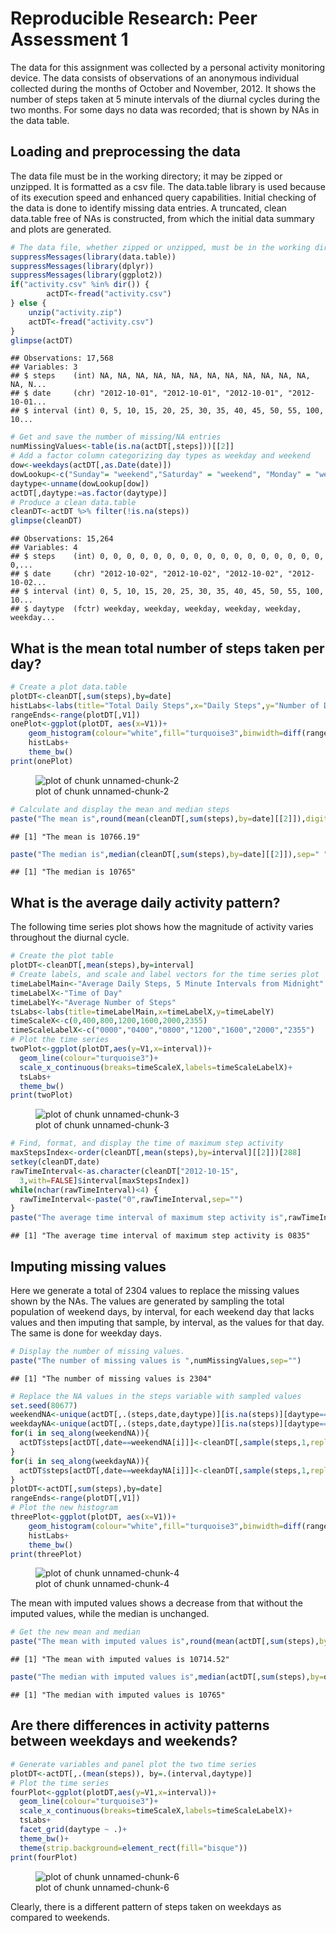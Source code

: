 
# Reproducible Research: Peer Assessment 1
The data for this assignment was collected by a personal activity monitoring device.  The data consists of observations of an anonymous individual collected during the
months of October and November, 2012.  It shows the number of steps taken at 5 minute intervals of the diurnal cycles during the two months.  For some days no data was recorded; that is shown by NAs in the data table.  

## Loading and preprocessing the data  
The data file must be in the working directory; it may be zipped or unzipped. It is formatted as a csv file. The data.table library is used because of its execution speed and enhanced query capabilities.  Initial checking of the data is done to identify missing data entries.  A truncated, clean data.table free of NAs is constructed, from
which the initial data summary and plots are generated.

```r
# The data file, whether zipped or unzipped, must be in the working directory.
suppressMessages(library(data.table))
suppressMessages(library(dplyr))
suppressMessages(library(ggplot2))
if("activity.csv" %in% dir()) {
        actDT<-fread("activity.csv")	
} else {
	unzip("activity.zip")
	actDT<-fread("activity.csv")			
}  
glimpse(actDT)
```

```
## Observations: 17,568
## Variables: 3
## $ steps    (int) NA, NA, NA, NA, NA, NA, NA, NA, NA, NA, NA, NA, NA, N...
## $ date     (chr) "2012-10-01", "2012-10-01", "2012-10-01", "2012-10-01...
## $ interval (int) 0, 5, 10, 15, 20, 25, 30, 35, 40, 45, 50, 55, 100, 10...
```

```r
# Get and save the number of missing/NA entries
numMissingValues<-table(is.na(actDT[,steps]))[[2]]
# Add a factor column categorizing day types as weekday and weekend
dow<-weekdays(actDT[,as.Date(date)])
dowLookup<-c("Sunday"= "weekend","Saturday" = "weekend", "Monday" = "weekday", "Tuesday" = "weekday", "Wednesday" = "weekday", "Thursday" = "weekday", "Friday" = "weekday")
daytype<-unname(dowLookup[dow])
actDT[,daytype:=as.factor(daytype)]
# Produce a clean data.table
cleanDT<-actDT %>% filter(!is.na(steps))
glimpse(cleanDT)
```

```
## Observations: 15,264
## Variables: 4
## $ steps    (int) 0, 0, 0, 0, 0, 0, 0, 0, 0, 0, 0, 0, 0, 0, 0, 0, 0, 0,...
## $ date     (chr) "2012-10-02", "2012-10-02", "2012-10-02", "2012-10-02...
## $ interval (int) 0, 5, 10, 15, 20, 25, 30, 35, 40, 45, 50, 55, 100, 10...
## $ daytype  (fctr) weekday, weekday, weekday, weekday, weekday, weekday...
```

## What is the mean total number of steps taken per day?


```r
# Create a plot data.table
plotDT<-cleanDT[,sum(steps),by=date]
histLabs<-labs(title="Total Daily Steps",x="Daily Steps",y="Number of Days")
rangeEnds<-range(plotDT[,V1])
onePlot<-ggplot(plotDT, aes(x=V1))+
	geom_histogram(colour="white",fill="turquoise3",binwidth=diff(rangeEnds)/11)+
	histLabs+
	theme_bw()
print(onePlot)
```

![plot of chunk unnamed-chunk-2](figure/unnamed-chunk-2-1.png) 

```r
# Calculate and display the mean and median steps
paste("The mean is",round(mean(cleanDT[,sum(steps),by=date][[2]]),digits=2),sep=" ")
```

```
## [1] "The mean is 10766.19"
```

```r
paste("The median is",median(cleanDT[,sum(steps),by=date][[2]]),sep=" ")
```

```
## [1] "The median is 10765"
```

## What is the average daily activity pattern?
The following time series plot shows how the magnitude of activity varies throughout the diurnal cycle.

```r
# Create the plot table
plotDT<-cleanDT[,mean(steps),by=interval]
# Create labels, and scale and label vectors for the time series plot
timeLabelMain<-"Average Daily Steps, 5 Minute Intervals from Midnight"
timeLabelX<-"Time of Day"
timeLabelY<-"Average Number of Steps"
tsLabs<-labs(title=timeLabelMain,x=timeLabelX,y=timeLabelY)
timeScaleX<-c(0,400,800,1200,1600,2000,2355)
timeScaleLabelX<-c("0000","0400","0800","1200","1600","2000","2355")
# Plot the time series
twoPlot<-ggplot(plotDT,aes(y=V1,x=interval))+
  geom_line(colour="turquoise3")+
  scale_x_continuous(breaks=timeScaleX,labels=timeScaleLabelX)+
  tsLabs+
  theme_bw()
print(twoPlot)
```

![plot of chunk unnamed-chunk-3](figure/unnamed-chunk-3-1.png) 

```r
# Find, format, and display the time of maximum step activity
maxStepsIndex<-order(cleanDT[,mean(steps),by=interval][[2]])[288]
setkey(cleanDT,date)
rawTimeInterval<-as.character(cleanDT["2012-10-15",
  3,with=FALSE]$interval[maxStepsIndex])
while(nchar(rawTimeInterval)<4) {
  rawTimeInterval<-paste("0",rawTimeInterval,sep="")
}		
paste("The average time interval of maximum step activity is",rawTimeInterval,sep=" ")
```

```
## [1] "The average time interval of maximum step activity is 0835"
```


## Imputing missing values  
Here we generate a total of 2304 values to replace the missing values shown by the NAs.  The values are generated by sampling the total population of weekend days, by interval, for each weekend day that lacks values and then imputing that sample, by interval, as the values for that day.  The same is done for weekday days. 

```r
# Display the number of missing values.
paste("The number of missing values is ",numMissingValues,sep="")
```

```
## [1] "The number of missing values is 2304"
```

```r
# Replace the NA values in the steps variable with sampled values
set.seed(80677)
weekendNA<-unique(actDT[,.(steps,date,daytype)][is.na(steps)][daytype=="weekend"][[2]])
weekdayNA<-unique(actDT[,.(steps,date,daytype)][is.na(steps)][daytype=="weekday"][[2]])
for(i in seq_along(weekendNA)){
  actDT$steps[actDT[,date==weekendNA[i]]]<-cleanDT[,sample(steps,1,replace=TRUE),by=.(interval,daytype)][daytype=="weekend"][[3]]  
}
for(i in seq_along(weekdayNA)){
  actDT$steps[actDT[,date==weekdayNA[i]]]<-cleanDT[,sample(steps,1,replace=TRUE),by=.(interval,daytype)][daytype=="weekday"][[3]]  
}
plotDT<-actDT[,sum(steps),by=date]
rangeEnds<-range(plotDT[,V1])
# Plot the new histogram	
threePlot<-ggplot(plotDT, aes(x=V1))+
	geom_histogram(colour="white",fill="turquoise3",binwidth=diff(rangeEnds)/11)+
	histLabs+
	theme_bw()
print(threePlot)
```

![plot of chunk unnamed-chunk-4](figure/unnamed-chunk-4-1.png) 

The mean with imputed values shows a decrease from that without the imputed values, while the median is unchanged.


```r
# Get the new mean and median        
paste("The mean with imputed values is",round(mean(actDT[,sum(steps),by=date][[2]]),digits=2),sep=" ")
```

```
## [1] "The mean with imputed values is 10714.52"
```

```r
paste("The median with imputed values is",median(actDT[,sum(steps),by=date][[2]]),sep=" ")
```

```
## [1] "The median with imputed values is 10765"
```

## Are there differences in activity patterns between weekdays and weekends?


```r
# Generate variables and panel plot the two time series
plotDT<-actDT[,.(mean(steps)), by=.(interval,daytype)]
# Plot the time series
fourPlot<-ggplot(plotDT,aes(y=V1,x=interval))+
  geom_line(colour="turquoise3")+
  scale_x_continuous(breaks=timeScaleX,labels=timeScaleLabelX)+
  tsLabs+
  facet_grid(daytype ~ .)+
  theme_bw()+
  theme(strip.background=element_rect(fill="bisque"))
print(fourPlot)
```

![plot of chunk unnamed-chunk-6](figure/unnamed-chunk-6-1.png) 

Clearly, there is a different pattern of steps taken on weekdays as compared to weekends.





